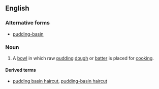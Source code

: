 ==English==

===Alternative forms===
* [[pudding-basin]] {{qualifier|in attributive use}}

===Noun===
{{en-noun|sg=[[pudding]] [[basin]]}}

# A [[bowl]] in which raw [[pudding]] [[dough]] or [[batter]] is placed for [[cooking]].

====Derived terms====
* [[pudding basin haircut]], [[pudding-basin haircut]]